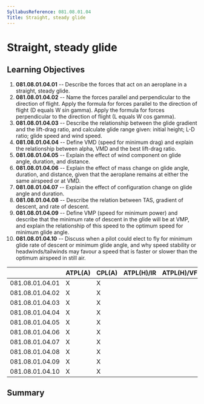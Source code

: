 ```yaml
---
SyllabusReference: 081.08.01.04
Title: Straight, steady glide
---
```


# Straight, steady glide

## Learning Objectives

1.  **081.08.01.04.01** -- Describe the forces that act on an aeroplane in a
    straight, steady glide.
2.  **081.08.01.04.02** -- Name the forces parallel and perpendicular to the
    direction of flight. Apply the formula for forces parallel to the direction
    of flight (D equals W sin gamma). Apply the formula for forces perpendicular
    to the direction of flight (L equals W cos gamma).
3.  **081.08.01.04.03** -- Describe the relationship between the glide gradient
    and the lift-drag ratio, and calculate glide range given: initial height;
    L-D ratio; glide speed and wind speed.
4.  **081.08.01.04.04** -- Define VMD (speed for minimum drag) and explain the
    relationship between alpha, VMD and the best lift-drag ratio.
5.  **081.08.01.04.05** -- Explain the effect of wind component on glide angle,
    duration, and distance.
6.  **081.08.01.04.06** -- Explain the effect of mass change on glide angle,
    duration, and distance, given that the aeroplane remains at either the same
    airspeed or at VMD.
7.  **081.08.01.04.07** -- Explain the effect of configuration change on glide
    angle and duration.
8.  **081.08.01.04.08** -- Describe the relation between TAS, gradient of
    descent, and rate of descent.
9.  **081.08.01.04.09** -- Define VMP (speed for minimum power) and describe
    that the minimum rate of descent in the glide will be at VMP, and explain
    the relationship of this speed to the optimum speed for minimum glide angle.
10. **081.08.01.04.10** -- Discuss when a pilot could elect to fly for minimum
    glide rate of descent or minimum glide angle, and why speed stability or
    headwinds/tailwinds may favour a speed that is faster or slower than the
    optimum airspeed in still air.

|                 | ATPL(A) | CPL(A) | ATPL(H)/IR | ATPL(H)/VFR | CPL(H) | IR  | CBIR(A) |
| --------------- | ------- | ------ | ---------- | ----------- | ------ | --- | ------- |
| 081.08.01.04.01 | X       | X      |            |             |        |     |         |
| 081.08.01.04.02 | X       | X      |            |             |        |     |         |
| 081.08.01.04.03 | X       | X      |            |             |        |     |         |
| 081.08.01.04.04 | X       | X      |            |             |        |     |         |
| 081.08.01.04.05 | X       | X      |            |             |        |     |         |
| 081.08.01.04.06 | X       | X      |            |             |        |     |         |
| 081.08.01.04.07 | X       | X      |            |             |        |     |         |
| 081.08.01.04.08 | X       | X      |            |             |        |     |         |
| 081.08.01.04.09 | X       | X      |            |             |        |     |         |
| 081.08.01.04.10 | X       | X      |            |             |        |     |         |

## Summary
